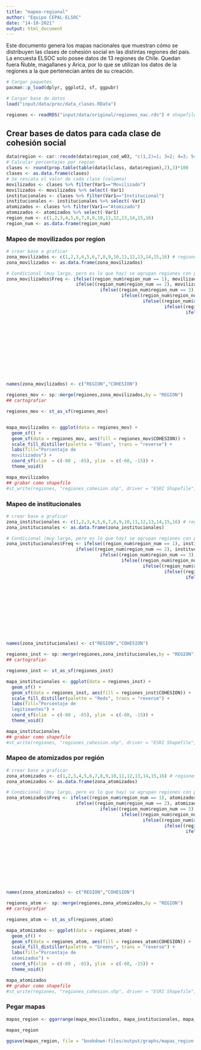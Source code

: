 ```yaml
---
title: "mapeo-regional"
author: "Equipo CEPAL-ELSOC"
date: "14-10-2021"
output: html_document
---
```


Este documento genera los mapas nacionales que muestran cómo se distribuyen las clases de cohesión social en las distintas regiones del pais. La encuesta ELSOC solo posee datos de 13 regiones de Chile. Quedan fuera Ñuble, magallanes y Arica, por lo que se utilizan los datos de la regiones a la que pertenecían antes de su creación.

```r
# Cargar paquetes
pacman::p_load(dplyr, ggplot2, sf, ggpubr)
```

```r
# Cargar base de datos
load("input/data/proc/data_clases.RData")

regiones <- readRDS("input/data/original/regiones_nac.rds") # shapefile de regiones
```

## Crear bases de datos para cada clase de cohesión social

```r
data$region <- car::recode(data$region_cod_w03, "c(1,2)=1; 3=2; 4=3; 5=4; 6=5; 7=6; 8=7; 9=8; c(10,11,14)=9; 13=10")
# Calcular porcentajes por region
clases <- round(prop.table(table(data$lclass, data$region),2),3)*100
clases <- as.data.frame(clases)
# Se rescata el valor de cada clase (columna)
movilizados <- clases %>% filter(Var1=="Movilizado")
movilizados <- movilizados %>% select(-Var1)
institucionales <- clases %>% filter(Var1=="Institucional")
institucionales <- institucionales %>% select(-Var1)
atomizados <- clases %>% filter(Var1=="Atomizado")
atomizados <- atomizados %>% select(-Var1)
region_num <- c(1,2,3,4,5,6,7,8,9,10,11,12,13,14,15,16)
region_num <- as.data.frame(region_num)
```

### Mapeo de movilizados por region
```r
# crear base a graficar
zona_movilizados <- c(1,2,3,4,5,6,7,8,9,10,11,12,13,14,15,16) # regiones
zona_movilizados <- as.data.frame(zona_movilizados)

# Condicional (muy largo, pero es lo que hay) se agrupan regiones con pocos casos. Son zonas geográficas, pero se consideran como regiones para graficar
zona_movilizados$Freq <- ifelse((region_num$region_num == 1), movilizados$Freq[1],
                          ifelse((region_num$region_num == 2), movilizados$Freq[1],
                                   ifelse((region_num$region_num == 3), movilizados$Freq[2],
                                           ifelse((region_num$region_num == 4), movilizados$Freq[3],
                                                   ifelse((region_num$region_num) == 5, movilizados$Freq[4],
                                                           ifelse((region_num$region_num) == 6, movilizados$Freq[5],
                                                                   ifelse((region_num$region_num) == 7, movilizados$Freq[6],
                                                                           ifelse((region_num$region_num) == 8, movilizados$Freq[7],
                                                                                   ifelse((region_num$region_num) == 9, movilizados$Freq[8],
                                                                                           ifelse((region_num$region_num) == 10, movilizados$Freq[9],
                                                                                                   ifelse((region_num$region_num) == 11, movilizados$Freq[9],
                                                                                                           ifelse((region_num$region_num) == 12, movilizados$Freq[9],
                                                                                                                   ifelse((region_num$region_num == 13), movilizados$Freq[10],
                                                                                                                           ifelse((region_num$region_num == 14), movilizados$Freq[9],
                                                                                                                                   ifelse((region_num$region_num) == 15, movilizados$Freq[1],
                                                                                                                                           ifelse((region_num$region_num == 16), movilizados$Freq[7], NA))))))))))))))))
  


names(zona_movilizados) <- c("REGION","COHESION")   

regiones_mov <- sp::merge(regiones,zona_movilizados,by = "REGION")
## cartografiar

regiones_mov <- st_as_sf(regiones_mov)


mapa_movilizados <- ggplot(data = regiones_mov) +
  geom_sf() +
  geom_sf(data = regiones_mov, aes(fill = regiones_mov$COHESION)) +
  scale_fill_distiller(palette = "Blues", trans = "reverse") + 
  labs(fill="Porcentaje de
  movilizados") +
  coord_sf(xlim  = c(-80 , -65), ylim  = c(-60, -15)) +
  theme_void()

mapa_movilizados
## grabar como shapefile
#st_write(regiones, "regiones_cohesion.shp", driver = "ESRI Shapefile", delete_layer = T)
```

### Mapeo de institucionales
```r
# crear base a graficar
zona_institucionales <- c(1,2,3,4,5,6,7,8,9,10,11,12,13,14,15,16) # regiones
zona_institucionales <- as.data.frame(zona_institucionales)

# Condicional (muy largo, pero es lo que hay) se agrupan regiones con pocos casos. Son zonas geográficas, pero se consideran como regiones para graficar
zona_institucionales$Freq <- ifelse((region_num$region_num == 1), institucionales$Freq[1],
                          ifelse((region_num$region_num == 2), institucionales$Freq[1],
                                   ifelse((region_num$region_num == 3), institucionales$Freq[2],
                                           ifelse((region_num$region_num == 4), institucionales$Freq[3],
                                                   ifelse((region_num$region_num) == 5, institucionales$Freq[4],
                                                           ifelse((region_num$region_num) == 6, institucionales$Freq[5],
                                                                   ifelse((region_num$region_num) == 7, institucionales$Freq[6],
                                                                           ifelse((region_num$region_num) == 8, institucionales$Freq[7],
                                                                                   ifelse((region_num$region_num) == 9, institucionales$Freq[8],
                                                                                           ifelse((region_num$region_num) == 10, institucionales$Freq[9],
                                                                                                   ifelse((region_num$region_num) == 11, institucionales$Freq[9],
                                                                                                           ifelse((region_num$region_num) == 12, institucionales$Freq[9],
                                                                                                                   ifelse((region_num$region_num == 13), institucionales$Freq[10],
                                                                                                                           ifelse((region_num$region_num == 14), institucionales$Freq[9],
                                                                                                                                   ifelse((region_num$region_num) == 15, institucionales$Freq[1],
                                                                                                                                           ifelse((region_num$region_num == 16), institucionales$Freq[7], NA))))))))))))))))


names(zona_institucionales) <- c("REGION","COHESION")   

regiones_inst <- sp::merge(regiones,zona_institucionales,by = "REGION")
## cartografiar

regiones_inst <- st_as_sf(regiones_inst)

mapa_institucionales <- ggplot(data = regiones_inst) +
  geom_sf() +
  geom_sf(data = regiones_inst, aes(fill = regiones_inst$COHESION)) +
  scale_fill_distiller(palette = "Reds", trans = "reverse") +
  labs(fill="Porcentaje de
  legitimantes") +
  coord_sf(xlim  = c(-80 , -65), ylim  = c(-60, -15)) +
  theme_void()

mapa_institucionales
## grabar como shapefile
#st_write(regiones, "regiones_cohesion.shp", driver = "ESRI Shapefile", delete_layer = T)
```

### Mapeo de atomizados por región

```r
# crear base a graficar
zona_atomizados <- c(1,2,3,4,5,6,7,8,9,10,11,12,13,14,15,16) # regiones
zona_atomizados <- as.data.frame(zona_atomizados)

# Condicional (muy largo, pero es lo que hay) se agrupan regiones con pocos casos. Son zonas geográficas, pero se consideran como regiones para graficar
zona_atomizados$Freq <- ifelse((region_num$region_num == 1), atomizados$Freq[1],
                          ifelse((region_num$region_num == 2), atomizados$Freq[1],
                                   ifelse((region_num$region_num == 3), atomizados$Freq[2],
                                           ifelse((region_num$region_num == 4), atomizados$Freq[3],
                                                   ifelse((region_num$region_num) == 5, atomizados$Freq[4],
                                                           ifelse((region_num$region_num) == 6, atomizados$Freq[5],
                                                                   ifelse((region_num$region_num) == 7, atomizados$Freq[6],
                                                                           ifelse((region_num$region_num) == 8, atomizados$Freq[7],
                                                                                   ifelse((region_num$region_num) == 9, atomizados$Freq[8],
                                                                                           ifelse((region_num$region_num) == 10, atomizados$Freq[9],
                                                                                                   ifelse((region_num$region_num) == 11, atomizados$Freq[9],
                                                                                                           ifelse((region_num$region_num) == 12, atomizados$Freq[9],
                                                                                                                   ifelse((region_num$region_num == 13), atomizados$Freq[10],
                                                                                                                           ifelse((region_num$region_num == 14), atomizados$Freq[9],
                                                                                                                                   ifelse((region_num$region_num) == 15, atomizados$Freq[1],
                                                                                                                                           ifelse((region_num$region_num == 16), atomizados$Freq[7], NA))))))))))))))))

names(zona_atomizados) <- c("REGION","COHESION")   

regiones_atom <- sp::merge(regiones,zona_atomizados,by = "REGION")
## cartografiar

regiones_atom <- st_as_sf(regiones_atom)

mapa_atomizados <- ggplot(data = regiones_atom) +
  geom_sf() +
  geom_sf(data = regiones_atom, aes(fill = regiones_atom$COHESION)) +
  scale_fill_distiller(palette = "Greens", trans = "reverse") +
  labs(fill="Porcentaje de
  atomizados") +
  coord_sf(xlim  = c(-80 , -65), ylim  = c(-60, -15)) +
  theme_void()

mapa_atomizados
## grabar como shapefile
#st_write(regiones, "regiones_cohesion.shp", driver = "ESRI Shapefile", delete_layer = T)
```
### Pegar mapas
```r
mapas_region <- ggarrange(mapa_movilizados, mapa_institucionales, mapa_atomizados, ncol = 3)

mapas_region

ggsave(mapas_region, file = "bookdown-files/output/graphs/mapas_region.svg",device = "svg",width = 25,height = 13,dpi = "retina",units = "cm")
```

